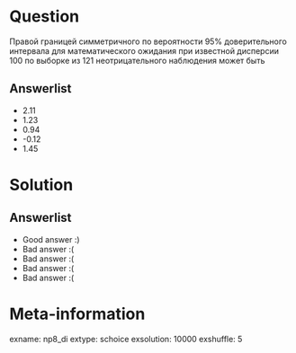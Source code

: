 ﻿Question
========

Правой границей симметричного по вероятности 95% доверительного интервала для математического ожидания при известной дисперсии 100 по выборке из 121 неотрицательного наблюдения может быть


Answerlist
----------
*  2.11
*  1.23  
*  0.94 
*  -0.12
*  1.45 

Solution
========

Answerlist
----------
*  Good answer :)
*  Bad answer :(
*  Bad answer :(
*  Bad answer :(
*  Bad answer :(

Meta-information
================
exname: np8_di
extype: schoice
exsolution: 10000
exshuffle: 5
